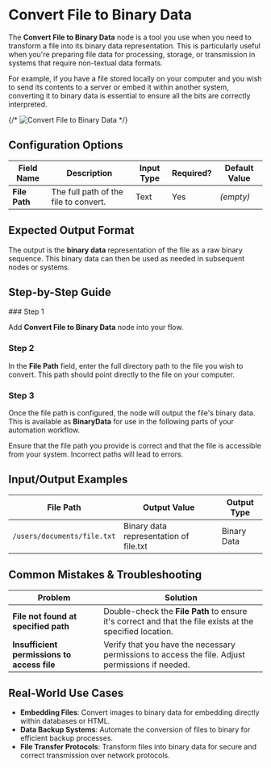 
# Convert File to Binary Data

The **Convert File to Binary Data** node is a tool you use when you need to transform a file into its binary data representation. This is particularly useful when you're preparing file data for processing, storage, or transmission in systems that require non-textual data formats.

For example, if you have a file stored locally on your computer and you wish to send its contents to a server or embed it within another system, converting it to binary data is essential to ensure all the bits are correctly interpreted.

{/* ![Convert File to Binary Data](./convert-file-to-binary-data.png) */}

## Configuration Options

| Field Name    | Description                           | Input Type | Required? | Default Value |
| ------------- | ------------------------------------- | ---------- | --------- | ------------- |
| **File Path** | The full path of the file to convert. | Text       | Yes       | _(empty)_     |

## Expected Output Format

The output is the **binary data** representation of the file as a raw binary sequence. This binary data can then be used as needed in subsequent nodes or systems.

## Step-by-Step Guide

<Steps>
### Step 1

Add **Convert File to Binary Data** node into your flow.

### Step 2

In the **File Path** field, enter the full directory path to the file you wish to convert. This path should point directly to the file on your computer.

### Step 3

Once the file path is configured, the node will output the file's binary data. This is available as **BinaryData** for use in the following parts of your automation workflow.

</Steps>

<Callout type="warning" title="Note">
  Ensure that the file path you provide is correct and that the file is
  accessible from your system. Incorrect paths will lead to errors.
</Callout>

## Input/Output Examples

| File Path                   | Output Value                           | Output Type |
| --------------------------- | -------------------------------------- | ----------- |
| `/users/documents/file.txt` | Binary data representation of file.txt | Binary Data |

## Common Mistakes & Troubleshooting

| Problem                                     | Solution                                                                                                  |
| ------------------------------------------- | --------------------------------------------------------------------------------------------------------- |
| **File not found at specified path**        | Double-check the **File Path** to ensure it's correct and that the file exists at the specified location. |
| **Insufficient permissions to access file** | Verify that you have the necessary permissions to access the file. Adjust permissions if needed.          |

## Real-World Use Cases

- **Embedding Files**: Convert images to binary data for embedding directly within databases or HTML.
- **Data Backup Systems**: Automate the conversion of files to binary for efficient backup processes.
- **File Transfer Protocols**: Transform files into binary data for secure and correct transmission over network protocols.
